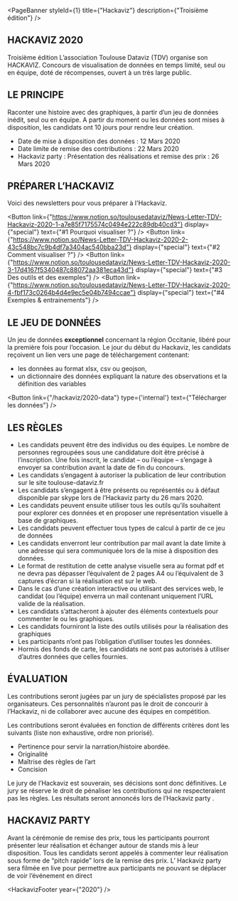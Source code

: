 
<PageBanner 
  styleId={1}
  title={"Hackaviz"}
  description={"Troisième édition"}
/>

<section id="one">
<div className="inner">

# HACKAVIZ 2020
Troisième édition
L’association Toulouse Dataviz (TDV) organise son HACKAVIZ. Concours de visualisation de données en temps limité, seul ou en équipe, doté de récompenses, ouvert à un très large public.

# LE PRINCIPE
Raconter une histoire avec des graphiques, à partir d’un jeu de données inédit, seul ou en équipe.
A partir du moment ou les données sont mises à disposition, les candidats ont 10 jours pour rendre leur création.
- Date de mise à disposition des données : 12 Mars 2020
- Date limite de remise des contributions : 22 Mars 2020
- Hackaviz party : Présentation des réalisations et remise des prix  : 26 Mars 2020

 
# PRÉPARER L’HACKAVIZ
Voici des newsletters pour vous préparer à l'Hackaviz.

<Button
  link={"https://www.notion.so/toulousedataviz/News-Letter-TDV-Hackaviz-2020-1-a7e85f7175574c0494e222c89db40cd3"}
  display={"special"}
  text={"#1 Pourquoi visualiser ?"}
/>
<Button
  link={"https://www.notion.so/News-Letter-TDV-Hackaviz-2020-2-43c548bc7c9b4df7a3404ac540bba23d"}
  display={"special"}
  text={"#2 Comment visualiser ?"}
/>
<Button
  link={"https://www.notion.so/toulousedataviz/News-Letter-TDV-Hackaviz-2020-3-17d4167f5340487c88072aa381eca43d"}
  display={"special"}
  text={"#3 Des outils et des exemples"}
/>
<Button
  link={"https://www.notion.so/toulousedataviz/News-Letter-TDV-Hackaviz-2020-4-fbf173c0264b4d4e9ec5e04b7494ccae"}
  display={"special"}
  text={"#4 Exemples & entrainements"}
/>

# LE JEU DE DONNÉES

Un  jeu de données **exceptionnel** concernant la région Occitanie, libéré pour la première fois pour l’occasion.
Le jour du début du Hackaviz, les candidats reçoivent un lien vers une page de téléchargement contenant:
- les données au format xlsx, csv ou geojson,
- un dictionnaire des données expliquant la nature des observations et la définition des variables

<Button
  link={"/hackaviz/2020-data"}
  type={'internal'}
  text={"Télécharger les données"}
/>

# LES RÈGLES

- Les candidats peuvent être des individus ou des équipes. Le nombre de personnes regroupées sous une candidature doit être précisé à l’inscription. Une fois inscrit, le candidat – ou l’équipe – s’engage à envoyer sa contribution avant la date de fin du concours.
- Les candidats s’engagent à autoriser la publication de leur contribution sur le site toulouse-dataviz.fr 
- Les candidats s’engagent à être présents ou représentés ou à défaut disponible par skype lors de l’Hackaviz party du 26 mars 2020.
- Les candidats peuvent ensuite utiliser tous les outils qu’ils souhaitent pour explorer ces données et en proposer une représentation visuelle à base de graphiques.
- Les candidats peuvent effectuer tous types de calcul à partir de ce jeu de données
- Les candidats enverront leur contribution par mail avant la date limite à une adresse qui sera communiquée lors de la mise à disposition des données.
- Le format de restitution de cette analyse visuelle sera au format pdf et ne devra pas dépasser l’équivalent de 2 pages A4 ou l’équivalent de 3 captures d’écran si la réalisation est sur le web.
- Dans le cas d’une création interactive ou utilisant des services web, le candidat (ou l’équipe) enverra un mail contenant uniquement l’URL valide de la réalisation.
- Les candidats s’attacheront à ajouter des éléments contextuels pour commenter le ou les graphiques.
- Les candidats fourniront la liste des outils utilisés pour la réalisation des graphiques
- Les participants n’ont pas l’obligation d’utiliser toutes les données.
- Hormis des fonds de carte, les candidats ne sont pas autorisés à utiliser d’autres données que celles fournies.

# ÉVALUATION

Les contributions seront jugées par un jury de spécialistes proposé par les organisateurs. Ces personnalités n’auront pas le droit de concourir à l’Hackaviz, ni de collaborer avec aucune des équipes en compétition.

Les contributions seront évaluées en fonction de différents critères dont les suivants (liste non exhaustive, ordre non priorisé).
- Pertinence pour servir la narration/histoire abordée.
- Originalité
- Maîtrise des règles de l’art
- Concision

Le jury de l’Hackaviz est souverain, ses décisions sont donc définitives. Le jury se réserve le droit de pénaliser les contributions qui ne respecteraient pas les règles. Les résultats seront annoncés lors de l’Hackaviz party .

 
# HACKAVIZ PARTY

Avant la cérémonie de remise des prix, tous les participants pourront présenter leur réalisation et échanger autour de stands mis à leur disposition.
Tous les candidats seront appelés à commenter leur réalisation sous forme de “pitch rapide” lors de la remise des prix.
L’ Hackaviz party sera filmée en live pour permettre aux participants ne pouvant se déplacer de voir l’événement en direct

<HackavizFooter year={"2020"} />

</div>
</section>
